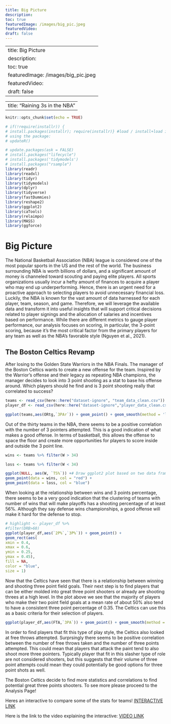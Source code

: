 ```yaml
---
title: Big Picture
description:
toc: true
featuredImage: /images/big_pic.jpeg
featuredVideo:
draft: false
---
```


---
title: Big Picture
description:
toc: true
featuredImage: /images/big_pic.jpeg
featuredVideo:
draft: false
---

---
title: "Raining 3s in the NBA"
---

```r
knitr::opts_chunk$set(echo = TRUE)
```

```r

# if(!require(installr)) {
# install.packages(installr); require(installr)} #load / install+load installr
# using the package:
# updateR()
```

```r
# update.packages(ask = FALSE)
# install.packages("lifecycle")
# install.packages('tidymodels')
# install.packages("rsample")
library(readr)
library(readxl)
library(tidyr)
library(tidymodels)
library(dplyr)
library(tidyverse)
library(fastDummies)
library(reshape2)
library(ggplot2)
library(caTools)
library(relaimpo)
library(MASS)
library(ggforce)
```

# Big Picture

The National Basketball Association (NBA) league is considered one of the
most popular sports in the US and the rest of the world. The business surrounding
NBA is worth billions of dollars, and a significant amount of money is channeled
toward scouting and paying elite players. All sports organizations usually incur a
hefty amount of finances to acquire a player who may end up underperforming.
Hence, there is an urgent need for a proactive approach to selecting players to
avoid unnecessary financial loss. Luckily, the NBA is known for the vast amount
of data harnessed for each player, team, season, and game. Therefore, we will
leverage the available data and transform it into useful insights that will support
critical decisions related to player signings and the allocation of salaries and
incentives based on performance. While there are different metrics to gauge player
performance, our analysis focuses on scoring, in particular, the 3-point scoring,
because it’s the most critical factor from the primary players for any team as well
as the NBA’s favorable style (Nguyen et al., 2021). 


## The Boston Celtics Revamp

After losing to the Golden State Warriors in the NBA Finals. The manager of the Boston Celtics wants to create a new offense for the team. Inspired by the Warrior's offense and their legacy as repeating NBA champions, the manager decides to look into 3 point shooting as a stat to base his offense around. Which players should he find and is 3 point shooting really that correlated to success? 

```r
teams <- read_csv(here::here("dataset-ignore", "team_data_clean.csv"))
player_df <- read_csv(here::here("dataset-ignore","player_data_clean.csv"))
```

```r
ggplot(teams,aes(ORtg,`3PAr`)) + geom_point() + geom_smooth(method = 'lm',linetype = "dashed")
```


Out of the thirty teams in the NBA, there seems to be a positive correlation with the number of 3 pointers attempted. This is a good indication of what makes a good offense. In terms of basketball, this allows the offense to space the floor and create more opportunities for players to score inside and outside the 3 point line. 

```r
wins <- teams %>% filter(W > 34)

loss <- teams %>% filter(W < 34)

ggplot(NULL, aes(W, `TS%`)) +# Draw ggplot2 plot based on two data frames
geom_point(data = wins, col = "red") +
geom_point(data = loss, col = "blue") 

```


When looking at the relationship between wins and 3 points percentage, there seems to be a very good indication that the clustering of teams with number of wins that will make playoffs has a shooting percentage of at least 56%. Although they say defense wins championships, a good offense will make it hard for the defense to stop. 

```r
# highlight <- player_df %>%
#filter(DRB>60)
ggplot(player_df,aes(`2P%`,`3P%`)) + geom_point() + 
geom_rect(aes(
xmin = 0.4,
xmax = 0.6,
ymin = 0.25,
ymax = 0.45),
fill = NA,
color = "blue",
size = 1)
```


Now that the Celtics have seen that there is a relationship between winning and shooting three point field goals. Their next step is to find players that can be either molded into great three point shooters or already are shooting threes at a high level. In the plot above we see that the majority of players who make their two point field goals at a mean rate of about 50% also tend to have a consistent three point percentage of 0.35. The Celtics can use this as a basic criteria for their selection of players.

```r
ggplot(player_df,aes(FTA,`3PA`)) + geom_point() + geom_smooth(method = 'lm',linetype = "dashed")
```


In order to find players that fit this type of play style, the Celtics also looked at free throws attempted. Surprsingly there seems to be positive correlation between the number of free throws taken and the number of three points attempted. This could mean that players that attack the paint tend to also shoot more three pointers. Typically player that fit in this slasher type of role are not considered shooters, but this suggests that their volume of three point attempts could mean they could potentially be good options for three point shots as well.

The Boston Celtics decide to find more statistics and correlations to find potential great three points shooters. To see more please proceed to the Analysis Page!


Heres an interactive to compare some of the stats for teams!
[INTERACTIVE LINK](https://huyphan.shinyapps.io/example/)

Here is the link to the video explaining the interactive:
[VIDEO LINK](link here)